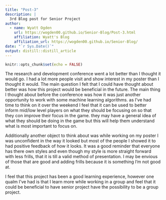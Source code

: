```yaml
---
title: "Post-3"
description: |
  3rd Blog post for Senior Project
author:
  - name: Wyatt Ogden
    url: https://wogden00.github.io/Senior-Blog/Post-3.html
    affiliation: Wyatt's Blog
    affiliation_url: https://wogden00.github.io/Senior-Blog/
date: "`r Sys.Date()`"
output: distill::distill_article
---
```


```r
knitr::opts_chunk$set(echo = FALSE)
```

The research and development conference went a lot better than I thought it would go. I had a lot more people visit and show interest in my poster than I thought it would. The main question I felt that I could have thought about better was how this project would be beneficial in the future. The main thing I thought about before the conference was how it was just another opportunity to work with some machine learning algorithms. as I've had time to think on it over the weekend I feel that it can be used to better inform mid/low level players on what they should be focusing on so that they con improve their focus in the game. they  may have a general idea of what they should be doing in the game but this will help them understand what is most important to focus on.

Additionally another object to think about was while working on my poster I was unconfident in the way it looked but most of the people I showed it to had positive feedback of how it looks. It was a good reminder that everyone has there own styles and even though my style is more straight forward with less frills, that it is till a valid method of presentation. I may be envious of those that are good and adding frills because it is something I'm not good at. 

I feel that this project has been a good learning experience, however one qualm I've had is that I learn more while working in a group and feel that it could be beneficial to have senior project have the possibility to be a group project.
